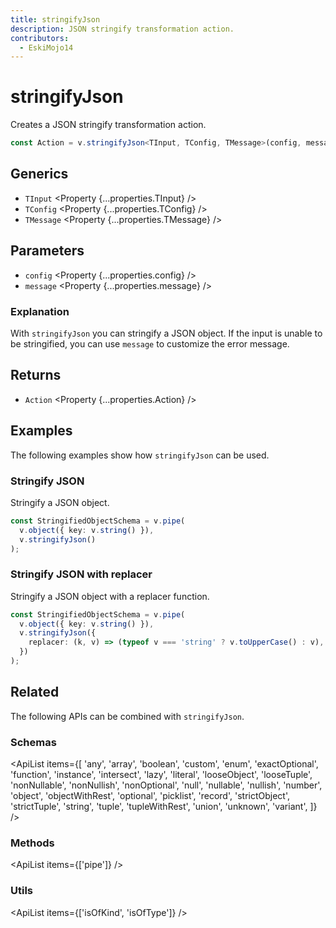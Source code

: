 ```yaml
---
title: stringifyJson
description: JSON stringify transformation action.
contributors:
  - EskiMojo14
---
```



# stringifyJson

Creates a JSON stringify transformation action.

```ts
const Action = v.stringifyJson<TInput, TConfig, TMessage>(config, message);
```

## Generics

- `TInput` <Property {...properties.TInput} />
- `TConfig` <Property {...properties.TConfig} />
- `TMessage` <Property {...properties.TMessage} />

## Parameters

- `config` <Property {...properties.config} />
- `message` <Property {...properties.message} />

### Explanation

With `stringifyJson` you can stringify a JSON object. If the input is unable to be stringified, you can use `message` to customize the error message.

## Returns

- `Action` <Property {...properties.Action} />

## Examples

The following examples show how `stringifyJson` can be used.

### Stringify JSON

Stringify a JSON object.

```ts
const StringifiedObjectSchema = v.pipe(
  v.object({ key: v.string() }),
  v.stringifyJson()
);
```

### Stringify JSON with replacer

Stringify a JSON object with a replacer function.

```ts
const StringifiedObjectSchema = v.pipe(
  v.object({ key: v.string() }),
  v.stringifyJson({
    replacer: (k, v) => (typeof v === 'string' ? v.toUpperCase() : v),
  })
);
```

## Related

The following APIs can be combined with `stringifyJson`.

### Schemas

<ApiList
  items={[
    'any',
    'array',
    'boolean',
    'custom',
    'enum',
    'exactOptional',
    'function',
    'instance',
    'intersect',
    'lazy',
    'literal',
    'looseObject',
    'looseTuple',
    'nonNullable',
    'nonNullish',
    'nonOptional',
    'null',
    'nullable',
    'nullish',
    'number',
    'object',
    'objectWithRest',
    'optional',
    'picklist',
    'record',
    'strictObject',
    'strictTuple',
    'string',
    'tuple',
    'tupleWithRest',
    'union',
    'unknown',
    'variant',
  ]}
/>

### Methods

<ApiList items={['pipe']} />

### Utils

<ApiList items={['isOfKind', 'isOfType']} />
